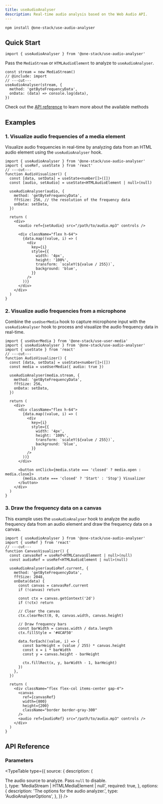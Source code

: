```yaml
---
title: useAudioAnalyser
description: Real-time audio analysis based on the Web Audio API.
---
```


```package-install
npm install @one-stack/use-audio-analyser
```

## Quick Start

```tsx twoslash include import
import { useAudioAnalyser } from '@one-stack/use-audio-analyser'
```

Pass the `MediaStream` or `HTMLAudioElement` to analyze to `useAudioAnalyser`.

```tsx twoslash
const stream = new MediaStream()
// @include: import
// ---cut---
useAudioAnalyser(stream, {
  method: 'getByteFrequencyData',
  onData: (data) => console.log(data),
})
```

Check out the [API reference](#api-reference) to learn more about the available methods

## Examples

### 1. Visualize audio frequencies of a media element

Visualize audio frequencies in real-time by analyzing data from an HTML audio element using the `useAudioAnalyser` hook.

```tsx twoslash
import { useAudioAnalyser } from '@one-stack/use-audio-analyser'
import { useRef, useState } from 'react'
// ---cut---
function AudioVisualizer() {
  const [data, setData] = useState<number[]>([])
  const [audio, setAudio] = useState<HTMLAudioElement | null>(null)

  useAudioAnalyser(audio, {
    method: 'getByteFrequencyData',
    fftSize: 256, // the resolution of the frequency data
    onData: setData,
  })

  return (
    <div>
      <audio ref={setAudio} src="/path/to/audio.mp3" controls />

      <div className="flex h-64">
        {data.map((value, i) => (
          <div
            key={i}
            style={{
              width: '4px',
              height: '100%',
              transform: `scaleY(${value / 255})`,
              background: 'blue',
            }}
          />
        ))}
      </div>
    </div>
  )
}
```

### 2. Visualize audio frequencies from a microphone

Combine the `useUserMedia` hook to capture microphone input with the `useAudioAnalyser` hook to process and visualize the audio frequency data in real-time.

```tsx twoslash
import { useUserMedia } from '@one-stack/use-user-media'
import { useAudioAnalyser } from '@one-stack/use-audio-analyser'
import { useState } from 'react'
// ---cut---
function AudioVisualizer() {
  const [data, setData] = useState<number[]>([])
  const media = useUserMedia({ audio: true })

  useAudioAnalyser(media.stream, {
    method: 'getByteFrequencyData',
    fftSize: 256,
    onData: setData,
  })

  return (
    <div>
      <div className="flex h-64">
        {data.map((value, i) => (
          <div
            key={i}
            style={{
              width: '4px',
              height: '100%',
              transform: `scaleY(${value / 255})`,
              background: 'blue',
            }}
          />
        ))}
      </div>

      <button onClick={media.state === 'closed' ? media.open : media.close}>
        {media.state === 'closed' ? 'Start' : 'Stop'} Visualizer
      </button>
    </div>
  )
}
```

### 3. Draw the frequency data on a canvas

This example uses the `useAudioAnalyser` hook to analyze the audio frequency data from an audio element and draw the frequency data on a canvas.

```tsx twoslash
import { useAudioAnalyser } from '@one-stack/use-audio-analyser'
import { useRef } from 'react'
// ---cut---
function CanvasVisualizer() {
  const canvasRef = useRef<HTMLCanvasElement | null>(null)
  const audioRef = useRef<HTMLAudioElement | null>(null)

  useAudioAnalyser(audioRef.current, {
    method: 'getByteFrequencyData',
    fftSize: 2048,
    onData(data) {
      const canvas = canvasRef.current
      if (!canvas) return

      const ctx = canvas.getContext('2d')
      if (!ctx) return

      // Clear the canvas
      ctx.clearRect(0, 0, canvas.width, canvas.height)

      // Draw frequency bars
      const barWidth = canvas.width / data.length
      ctx.fillStyle = '#4CAF50'

      data.forEach((value, i) => {
        const barHeight = (value / 255) * canvas.height
        const x = i * barWidth
        const y = canvas.height - barHeight

        ctx.fillRect(x, y, barWidth - 1, barHeight)
      })
    },
  })

  return (
    <div className="flex flex-col items-center gap-4">
      <canvas
        ref={canvasRef}
        width={800}
        height={200}
        className="border border-gray-300"
      />
      <audio ref={audioRef} src="/path/to/audio.mp3" controls />
    </div>
  )
}
```

## API Reference

### Parameters

<TypeTable
  type={{
    source: {
      description: (
        <div>
          The audio source to analyze. Pass <code>null</code> to disable.
        </div>
      ),
      type: 'MediaStream | HTMLMediaElement | null',
      required: true,
    },
    options: {
      description: 'The options for the audio analyzer.',
      type: 'AudioAnalyserOptions',
    },
  }}
/>

<AutoTypeTable
  name="AudioAnalyserOptions"
  description="The options for the audio analyzer."
  path="packages/use-audio-analyser/src/index.ts"
/>
